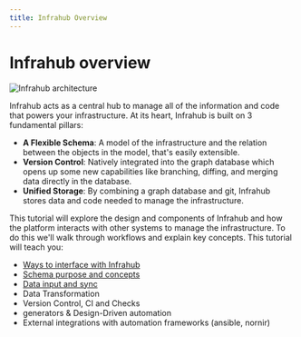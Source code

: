 ```yaml
---
title: Infrahub Overview
---
```


# Infrahub overview

![Infrahub architecture](../../media/design.png)

Infrahub acts as a central hub to manage all of the information and code that powers your infrastructure. At its heart, Infrahub is built on 3 fundamental pillars:

- **A Flexible Schema**: A model of the infrastructure and the relation between the objects in the model, that's easily extensible.
- **Version Control**: Natively integrated into the graph database which opens up some new capabilities like branching, diffing, and merging data directly in the database.
- **Unified Storage**: By combining a graph database and git, Infrahub stores data and code needed to manage the infrastructure.

This tutorial will explore the design and components of Infrahub and how the platform interacts with other systems to manage the infrastructure. To do this we'll walk through workflows and explain key concepts. This tutorial will teach you:

- [Ways to interface with Infrahub](./interfaces)
- [Schema purpose and concepts](./schema)
- [Data input and sync](./data)
- Data Transformation
- Version Control, CI and Checks
- generators & Design-Driven automation
- External integrations with automation frameworks (ansible, nornir)
